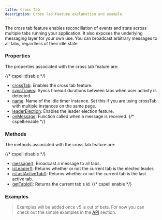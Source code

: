 ```yaml
---
title: Cross Tab
description: Cross Tab Feature explanation and example
---
```


The cross tab feature enables reconciliation of events and state across multiple
tabs running your application. It also exposes the underlying messaging layer for
your own use. You can broadcast arbitrary messages to all tabs, regardless of
their idle state.

### Properties

The properties associated with the cross tab feature are:

{/* cspell:disable */}
- [crossTab](/docs/api/props#crosstab): Enables the cross tab feature.
- [syncTimers](/docs/api/props#synctimers): Syncs timeout durations between tabs when user activity is detected.
- [name](/docs/api/props#name): Name of the idle timer instance. Set this if you are using crossTab with multiple instances on the same page.
- [leaderElection](/docs/api/props#leaderelection): Enables the leader election feature.
- [onMessage](/docs/api/props#onprompt): Function called when a message is received.
{/* cspell:enable */}

### Methods

The methods associated with the cross tab feature are:

{/* cspell:disable */}
- [message()](/docs/api/methods#message): Broadcast a message to all tabs.
- [isLeader()](/docs/api/methods#isleader): Returns whether or not the current tab is the elected leader.
- [isLastActiveTab()](/docs/api/methods#islastactivetab): Returns whether or not the current tab is the last active tab.
- [getTabId()](/docs/api/methods#gettabid): Returns the current tab's id.
{/* cspell:enable */}

### Examples

> Examples will be added once v5 is out of beta. For now you can check out the
> simple examples in the [API](/docs/api/use-idle-timer) section.